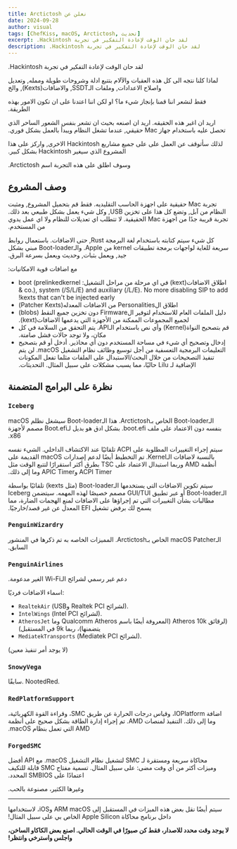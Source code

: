 ```yaml
---
title: ‫نعلن عن Arctictosh‬
date: 2024-09-28
author: visual
tags: [ChefKiss, macOS, Arctictosh, تحديث]
excerpt: ‫لقد حان الوقت لإعادة التفكير في تجربة Hackintosh.‬
description: ‫لقد حان الوقت لإعادة التفكير في تجربة Hackintosh.‬
---
```


‫لقد حان الوقت لإعادة التفكير في تجربة Hackintosh.‬

‫لماذا كلنا نتجه الى كل هذه العقبات والآلام بتتبع ادلة وشروحات طويلة وممله, وتعديل واصلاح الاعدادات, وملفات الـSSDT, والاضافات(Kexts), والخ‬

‫فقط لنشعر اننا قمنا بإنجاز شيء ما؟ او لكن اننا اعتدنا على ان تكون الامور بهذه الطريقة.‬

‫اريد ان اغير هذه الحقيقه. اريد ان اصنعه بحيث ان تشعر بنفس الشعور الساحر الذي تحصل عليه باستخدام جهاز Mac حقيقي, عندما تشغل النظام ويبدأ بالعمل بشكل فوري.‬

‫لذلك سأتوقف عن العمل على على جميع مشاريع Hackintosh الاخرى, واركز على هذا المشروع الذي سيغير Hackintosh بشكل كبير.‬

‫وسوف اطلق على هذه التجربة اسم Arctictosh.‬

## ‫وصف المشروع‬

‫تجربة Mac حقيقية على اجهزة الحاسب التقليديه. فقط قم بتحميل المشروع, ومثبت النظام من آبل, وتضع كل هذا على تخزين USB, وكل شيء يعمل بشكل طبيعي بعد ذلك. تجربة قريبة جدًا من اجهزة Mac الحقيقية. لا تتطلب اي تعديلات للنظام ولا اي عمل يدوي من المستخدم.‬

‫كل شيء سيتم كتابته باستخدام لغة البرمجة Rust, حتى الاضافات. باستعمال روابط سريعة للغاية لواجهات برمجة تطبيقات kernel من Apple. والـBoot-loader مبني بشكل جيد, ويعمل بثبات, وحديث ويعمل بسرعة البرق.‬

‫مع اضافات قوية الامكانيات:‬

- ‫اطلاق الاضافات(kext) في اي مرحلة من مراحل التشغيل: boot (prelinkedkernel & co.), system (/S/L/E) and auxiliary (/L/E). No more disabling SIP to add kexts that can't be injected early!‬
- ‫اطلاق الPersonalities من الاضافات المعدله(Patcher Kexts)‬
- ‫دليل الملفات العام للاستخدام لتوفير الFirmware دون تخزين جميع النقط (blobs) لجميع المجموعات الممكنة من الأجهزة التي يدعمها الاضافات(kext).‬
- ‫قم بتصحيح النواة(Kernel) وأي نص باستخدام الـAPI. يتم التحقق من السلامة في كل مكان، ولا توجد حالات فشل صامتة.‬
- ‫إدخال وتصحيح أي شيء في مساحة المستخدم دون أي محاذير. أدخل أو قم بتصحيح التعليمات البرمجية التعسفية من أجل توسيع وظائف نظام التشغيل macOS. لن يتم تنفيذ التصحيحات من خلال البحث/الاستبدال على الملفات مثلما تفعل المكونات الإضافية لـ Lilu حاليًا، مما يسبب مشكلات على سبيل المثال. التحديثات.‬

## ‫نظرة على البرامج المتضمنة‬

### `Iceberg`

‫الـBoot-loader الخاص بـArctictosh. هذا الـBoot-loader سيشغل نظلم macOS بنفسه دون الاعتماد على ملف boot.efi. بشكل ادق هو بديل لـBoot.efi مصمم لأجهزة x86.‬

‫سيتم إجراء التغييرات المطلوبة على ACPI تلقائيًا عند الاكتشاف الداخلي. الشيء نفسه بالنسبة لاضافات الـKernel. تم التخطيط أيضًا لدعم إصدارات macOS القديمة على أنظمة AMD وربما استبدال الاعتماد على TSC بطرق أكثر استقرارًا لتتبع الوقت مثل ACPI Timer وAPIC Timer وما إلى ذلك.‬

‫سيتم تكوين الاضافات التي يستخدمها الـBoot-loader (مثل kexts) تلقائيًا بواسطة الـBoot-loader أو عبر تطبيق GUI/TUI مصمم خصيصًا لهذه المهمه. سيتضمن Iceberg مطالبات بشأن التغييرات التي تم إجراؤها على الاضافات لمنع الهجمات الضارة، مما يسمح لك برفض تشغيل EFI المعدل عن غير قصد/خارجيًا.‬

### `PenguinWizardry`

‫الـmacOS Patcher الخاص بـArctictosh. المميزات الخاصه به تم ذكرها في المنشور السابق.‬

### `PenguinAirlines`

‫دعم غير رسمي لشرائح الـWi-Fi الغير مدعومة.‬

‫اسماء الاضافات فرديًا‬:

- `RealtekAir` (‫لشرائح Realtek PCI وUSB‬).
- `IntelWings` (‫لشرائح Intel PCI‬).
- `AtherosJet` ‫(لرقائق Atheros 10k (المعروفة أيضًا باسم Qualcomm Atheros وما يتضمنها)، ربما 9k في المستقبل)‬
- `MediatekTransports` (‫لشرائح Mediatek PCI‬).

(‫لا يوجد أمر تنفيذ معين‬)

### `SnowyVega`

‫سابقًا‬. NootedRed.

### `RedPlatformSupport`

‫اضافة IOPlatform، وقياس درجات الحرارة عن طريق SMC، وقراءة القوة الكهربائية، وما إلى ذلك. التنفيذ لمنصات AMD. تم إجراء إدارة الطاقة بشكل صحيح على أنظمة AMD التي تعمل بنظام macOS.‬

### `ForgedSMC`

‫ محاكاة سريعة ومستقرة لـ SMC لتشغيل نظام التشغيل macOS. مع API أفضل وميزات أكثر من أي وقت مضى: على سبيل المثال. تسمية مفتاح SMC قابلة للتكيف اعتمادًا على SMBIOS المحدد.‬

‫وغيرها الكثير، مصنوعة بالحب.‬

---

‫سيتم أيضًا نقل بعض هذه الميزات في المستقبل إلى ARM macOS وiOS، لاستخدامها داخل برنامج محاكاة Apple Silicon الخاص بي على سبيل المثال!‬

‫**لا يوجد وقت محدد للاصدار، فقط كن صبورًا في الوقت الحالي. اصنع بعض الكاكاو الساخن، واجلس واسترخي وانتظر!**‬
